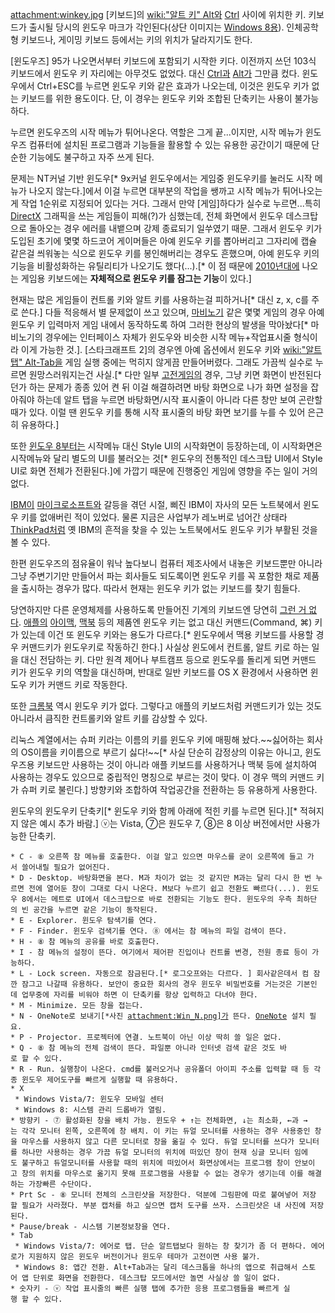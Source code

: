 attachment:winkey.jpg
[키보드]의 [[wiki:"알트 키" Alt]]와 [[Ctrl]] 사이에 위치한 키. 키보드가 출시될 당시의 윈도우 마크가 각인된다(상단 이미지는 [[Windows 8]]용). 인체공학형 키보드나, 게이밍 키보드 등에서는 키의 위치가 달라지기도 한다.

[윈도우즈] 95가 나오면서부터 키보드에 포함되기 시작한 키다. 이전까지 쓰던 103식 키보드에서 윈도우 키 자리에는 아무것도 없었다. 대신 [[Ctrl]]과 [[Alt]]가 그만큼 컸다. 윈도우에서 Ctrl+ESC를 누르면 윈도우 키와 같은 효과가 나오는데, 이것은 윈도우 키가 없는 키보드를 위한 용도이다. 단, 이 경우는 윈도우 키와 조합된 단축키는 사용이 불가능하다.

누르면 윈도우즈의 시작 메뉴가 튀어나온다. 역할은 그게 끝...이지만, 시작 메뉴가 윈도우즈 컴퓨터에 설치된 프로그램과 기능들을 활용할 수 있는 유용한 공간이기 때문에 단순한 기능에도 불구하고 자주 쓰게 된다.

문제는 NT커널 기반 윈도우[* 9x커널 윈도우에서는 게임중 윈도우키를 눌러도 시작 메뉴가 나오지 않는다.]에서 이걸 누르면 대부분의 작업을 쌩까고 시작 메뉴가 튀어나오는게 작업 1순위로 지정되어 있다는 거다. 그래서 만약 [게임]하다가 실수로 누르면...특히 [[DirectX]] 그래픽을 쓰는 게임들이 피해(?)가 심했는데, 전체 화면에서 윈도우 데스크탑으로 돌아오는 경우 에러를 내뱉으며 강제 종료되기 일쑤였기 때문. 그래서 윈도우 키가 도입된 초기에 몇몇 하드코어 게이머들은 아예 윈도우 키를 뽑아버리고 그자리에 캡슐 같은걸 씌워놓는 식으로 윈도우 키를 봉인해버리는 경우도 흔했으며, 아예 윈도우 키의 기능을 비활성화하는 유틸리티가 나오기도 했다(...).[* 이 점 때문에 [[2010년대]]에 나오는 게임용 키보드에는 '''자체적으로 윈도우 키를 잠그는 기능'''이 있다.]

현재는 많은 게임들이 컨트롤 키와 알트 키를 사용하는걸 피하거나[* 대신 z, x, c를 주로 쓴다.] 다들 적응해서 별 문제없이 쓰고 있으며, [[마비노기]] 같은 몇몇 게임의 경우 아예 윈도우 키 입력마저 게임 내에서 동작하도록 하여 그러한 현상의 발생을 막아놨다[* 마비노기의 경우에는 인터페이스 자체가 윈도우와 비슷한 시작 메뉴+작업표시줄 형식이라 이게 가능한 것.]. [스타크래프트 2]의 경우엔 아예 옵션에서 윈도우 키와 [[wiki:"알트탭" Alt-Tab]]을 게임 실행 중에는 먹히지 않게끔 만들어버렸다. 그래도 가끔씩 실수로 누르면 원망스러워지는건 사실.[* 다만 일부 [[고전게임]]의 경우, 그냥 키면 화면이 반전된다던가 하는 문제가 종종 있어 켠 뒤 이걸 해결하려면 바탕 화면으로 나가 화면 설정을 잡아줘야 하는데 알트 탭을 누르면 바탕화면/시작 표시줄이 아니라 다른 창만 보여 곤란할 때가 있다. 이럴 땐 윈도우 키를 통해 시작 표시줄의 바탕 화면 보기를 누를 수 있어 은근히 유용하다.]

또한 [[윈도우 8]]부터는 시작메뉴 대신 Style UI의 시작화면이 등장하는데, 이 시작화면은 시작메뉴와 달리 별도의 UI를 불러오는 것[* 윈도우의 전통적인 데스크탑 UI에서 Style UI로 화면 전체가 전환된다.]에 가깝기 때문에 진행중인 게임에 영향을 주는 일이 거의 없다.

[[IBM]]이 [[마이크로소프트]]와 갈등을 겪던 시절, 삐진 IBM이 자사의 모든 노트북에서 윈도우 키를 없애버린 적이 있었다. 물론 지금은 사업부가 레노버로 넘어간 상태라 [[ThinkPad]]처럼 옛 IBM의 흔적을 찾을 수 있는 노트북에서도 윈도우 키가 부활된 것을 볼 수 있다.

한편 윈도우즈의 점유율이 워낙 높다보니 컴퓨터 제조사에서 내놓은 키보드뿐만 아니라 그냥 주변기기만 만들어서 파는 회사들도 되도록이면 윈도우 키를 꼭 포함한 채로 제품을 출시하는 경우가 많다. 따라서 현재는 윈도우 키가 없는 키보드를 찾기 힘들다.

당연하지만 다른 운영체제를 사용하도록 만들어진 기계의 키보드엔 당연히 [[그런 거 없다]]. [[애플]]의 [[아이맥]], [[맥북]] 등의 제품엔 윈도우 키는 없고 대신 커맨드(Command, ⌘) 키가 있는데 이건 또 윈도우 키와는 용도가 다르다.[* 윈도우에서 맥용 키보드를 사용할 경우 커맨드키가 윈도우키로 작동하긴 한다.] 사실상 윈도에서 컨트롤, 알트 키로 하는 일을 대신 전담하는 키. 다만 원격 제어나 부트캠프 등으로 윈도우를 돌리게 되면 커맨드 키가 윈도우 키의 역할을 대신하며, 반대로 일반 키보드를 OS X 환경에서 사용하면 윈도우 키가 커맨드 키로 작동한다.

또한 [[크롬북]] 역시 윈도우 키가 없다. 그렇다고 애플의 키보드처럼 커맨드키가 있는 것도 아니라서 큼직한 컨트롤키와 알트 키를 감상할 수 있다.

리눅스 계열에서는 슈퍼 키라는 이름의 키를 윈도우 키에 매핑해 놨다.~~싫어하는 회사의 OS이름을 키이름으로 부르기 싫다!~~[* 사실 단순히 감정상의 이유는 아니고, 윈도우즈용 키보드만 사용하는 것이 아니라 애플 키보드를 사용하거나 맥북 등에 설치하여 사용하는 경우도 있으므로 중립적인 명칭으로 부르는 것이 맞다. 이 경우 맥의 커맨드 키가 슈퍼 키로 불린다.] 방향키와 조합하여 작업공간을 전환하는 등 유용하게 사용한다.

윈도우의 윈도우키 단축키[* 윈도우 키와 함께 아래에 적힌 키를 누르면 된다.][* 적혀지지 않은 예시 추가 바람.]
ⓥ는 Vista, ⑦은 원도우 7, ⑧은 8 이상 버전에서만 사용가능한 단축키.
 * C - ⑧ 오른쪽 참 메뉴를 호출한다. 이걸 알고 있으면 마우스를 굳이 오른쪽에 들고 가서 쓸어내릴 필요가 없어진다.
 * D - Desktop. 바탕화면을 본다. M과 차이가 없는 것 같지만 M과는 달리 다시 한 번 누르면 전에 열어둔 창이 그대로 다시 나온다. M보다 누르기 쉽고 전환도 빠르다(...). 윈도우 8에서는 메트로 UI에서 데스크탑으로 바로 전환되는 기능도 한다. 윈도우의 우측 최하단의 빈 공간을 누르면 같은 기능이 동작된다.
 * E - Explorer. 윈도우 탐색기를 연다.
 * F - Finder. 윈도우 검색기를 연다. ⑧ 에서는 참 메뉴의 파일 검색이 뜬다.
 * H - ⑧ 참 메뉴의 공유를 바로 호출한다.
 * I - 참 메뉴의 설정이 뜬다. 여기에서 제어판 진입이나 컨트롤 변경, 전원 종료 등이 가능하다.
 * L - Lock screen. 자동으로 잠금된다.[* 로그오프와는 다르다. ] 회사같은데서 컴 잠깐 잠그고 나갈때 유용하다. 보안이 중요한 회사의 경우 윈도우 비밀번호를 거는것은 기본인데 업무중에 자리를 비워야 하면 이 단축키를 항상 입력하고 다녀야 한다.
 * M - Minimize. 모든 창을 접는다.
 * N - OneNote로 보내기[*사진 attachment:Win_N.png]가 뜬다. [[Microsoft Office#s-2.11|OneNote]] 설치 필요.
 * P - Projector. 프로젝터에 연결. 노트북이 아닌 이상 딱히 쓸 일은 없다.
 * Q - ⑧ 참 메뉴의 전체 검색이 뜬다. 파일뿐 아니라 인터넷 검색 같은 것도 바로 할 수 있다.
 * R - Run. 실행창이 나온다. cmd를 불러오거나 공유폴더 아이피 주소를 입력할 때 등 각종 윈도우 제어도구를 빠르게 실행할 때 유용하다.
 * X
  * Windows Vista/7: 윈도우 모바일 센터
  * Windows 8: 시스템 관리 드롭바가 열림.
 * 방향키 - ⑦ 활성화된 창을 배치 가능. 윈도우 + ↑는 전체화면, ↓는 최소화, ←과 →는 각각 모니터 왼쪽, 오른쪽에 창 배치. 이 키는 듀얼 모니터를 사용하는 경우 사용중인 창을 마우스를 사용하지 않고 다른 모니터로 창을 옮길 수 있다. 듀얼 모니터를 쓰다가 모니터를 하나만 사용하는 경우 가끔 듀얼 모니터의 위치에 떠있던 창이 현재 싱글 모니터 임에도 불구하고 듀얼모니터를 사용할 때의 위치에 떠있어서 화면상에서는 프로그램 창이 안보이고 창의 위치를 마우스로 옮기지 못해 프로그램을 사용할 수 없는 경우가 생기는데 이를 해결하는 가장빠른 수단이다.
 * Prt Sc - ⑧ 모니터 전체의 스크린샷을 저장한다. 덕분에 그림판에 따로 붙여넣어 저장할 필요가 사라졌다. 부분 캡처를 하고 싶으면 캡처 도구를 쓰자. 스크린샷은 내 사진에 저장된다.
 * Pause/break - 시스템 기본정보창을 연다.
 * Tab
  * Windows Vista/7: 에어로 탭. 단순 알트탭보다 원하는 창 찾기가 좀 더 편하다. 에어로가 지원하지 않은 윈도우 버전이거나 윈도우 테마가 고전이면 사용 불가.
  * Windows 8: 앱간 전환. Alt+Tab과는 달리 데스크톱을 하나의 앱으로 취급해서 스토어 앱 단위로 화면을 전환한다. 데스크탑 모드에서만 놀면 사실상 쓸 일이 없다.
 * 숫자키 - ⓥ 작업 표시줄의 빠른 실행 탭에 추가한 응용 프로그램들을 빠르게 실행 할 수 있다.
